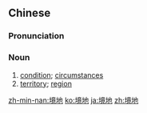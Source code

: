 ==Chinese==
{{zh-forms}}

===Pronunciation===
{{zh-pron
|m=jìngdì
|c=ging2 dei6
|h=pfs=kin-thi
|mn=kéng-tē/kéng-tōe
|cat=n
}}

===Noun===
{{zh-noun}}

# [[condition]]; [[circumstance]]s
# [[territory]]; [[region]]

{{zh-cat|Advanced}}

[[zh-min-nan:境地]]
[[ko:境地]]
[[ja:境地]]
[[zh:境地]]